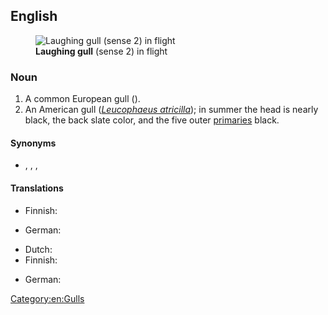 ==English==
[[File:Laughing gull - natures pics.jpg|thumb|'''Laughing gull''' (sense 2) in flight]]

===Noun===
{{en-noun}}

# A common European gull ({{taxlink|Xema ridibundus|species|noshow=1}}).
# An American gull (''[[Leucophaeus atricilla]]''); in summer the head is nearly black, the back slate color, and the five outer [[primary|primaries]] black.

====Synonyms====
* {{sense|European gull}} {{l|en|black cap}}, {{l|en|pewit}}, {{l|en|red-legged gull}}, {{l|en|sea crow}}

====Translations====
{{trans-top|European gull}}
* Finnish: {{t+|fi|naurulokki}}
{{trans-mid}}
* German: {{t+|de|Lachmöwe|f}}
{{trans-bottom}}

{{trans-top|American gull}}
* Dutch: {{t|nl|lachmeeuw}}
* Finnish: {{t+|fi|nokisiipilokki}}
{{trans-mid}}
* German: {{t|de|Aztekenmöwe|f}}
{{trans-bottom}}

{{Webster 1913}}

[[Category:en:Gulls]]